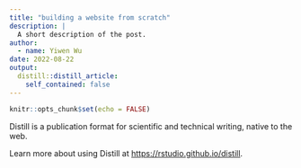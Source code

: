 ```yaml
---
title: "building a website from scratch"
description: |
  A short description of the post.
author:
  - name: Yiwen Wu
date: 2022-08-22
output:
  distill::distill_article:
    self_contained: false
---
```



```r
knitr::opts_chunk$set(echo = FALSE)
```

Distill is a publication format for scientific and technical writing, native to the web.

Learn more about using Distill at <https://rstudio.github.io/distill>.


